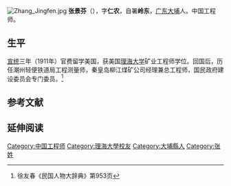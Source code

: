 [[File:Zhang_Jingfen.jpg|thumb]]
'''张景芬'''（{{bd|1890年||？|}}），字'''仁农'''，自署'''岭东'''，[[广东|广东]][[大埔縣|大埔]]人。中国工程师。

==生平==
[[宣统|宣统]]三年（1911年）官费留学美国，获美国[[理海大学|理海大学]]矿业工程师学位。回国后，历任潮州轻便铁道局工程测量师，秦皇岛柳江煤矿公司经理兼总工程师，国民政府建设委员会专门委员。<ref>徐友春《民国人物大辞典》第953页</ref>

== 参考文献 ==
{{reflist}}

==延伸阅读==
{{Wikisource further reading}}

{{DEFAULTSORT:Z}}
[[Category:中国工程师|Category:中国工程师]]
[[Category:理海大學校友|Category:理海大學校友]]
[[Category:大埔縣人|Category:大埔縣人]]
[[Category:张姓|Category:张姓]]